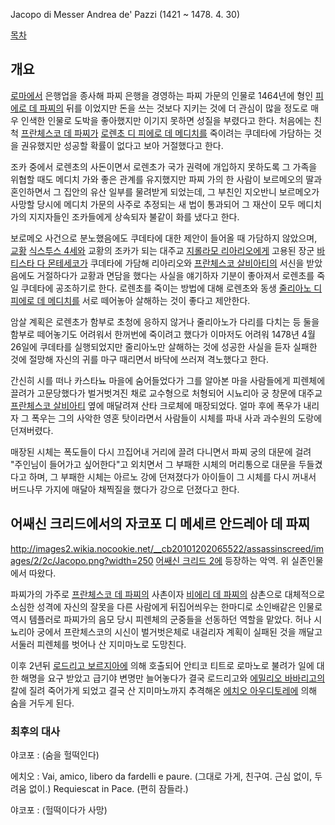 Jacopo di Messer Andrea de' Pazzi
(1421 ~ 1478. 4. 30)

[[목차]]

== 개요 ==
[[로마]]에서 은행업을 종사해 파찌 은행을 경영하는 파찌 가문의 인물로 1464년에 형인 [[피에로 데 파찌]]의 뒤를 이었지만 돈을 쓰는 것보다 지키는 것에 더 관심이 많을 정도로 매우 인색한 인물로 도박을 좋아했지만 이기지 못하면 성질을 부렸다고 한다. 처음에는 친척 [[프란체스코 데 파찌]]가 [[로렌초 디 피에로 데 메디치]]를 죽이려는 쿠데타에 가담하는 것을 권유했지만 성공할 확률이 없다고 보아 거절했다고 한다.

조카 중에서 로렌초의 사돈이면서 로렌초가 국가 권력에 개입하지 못하도록 그 가족을 위협할 때도 메디치 가와 좋은 관계를 유지했지만 파찌 가의 한 사람이 보르메오의 딸과 혼인하면서 그 집안의 유산 일부를 물려받게 되었는데, 그 부친인 지오반니 보르메오가 사망할 당시에 메디치 가문의 사주로 추정되는 새 법이 통과되어 그 재산이 모두 메디치 가의 지지자들인 조카들에게 상속되자 불같이 화를 냈다고 한다.

보로메오 사건으로 분노했음에도 쿠데타에 대한 제안이 들어올 때 가담하지 않았으며, [[교황]] [[식스투스 4세]]와 교황의 조카가 되는 대주교 [[지롤라모 리아리오]]에게 고용된 장군 [[바티스타 다 몬테세코]]가 쿠데타에 가담해 리아리오와 [[프란체스코 살비아티]]의 서신을 받았음에도 거절하다가 교황과 면담을 했다는 사실을 얘기하자 기분이 좋아져서 로렌초를 죽일 쿠데타에 공조하기로 한다. 로렌초를 죽이는 방법에 대해 로렌초와 동생 [[줄리아노 디 피에로 데 메디치]]를 서로 떼어놓아 살해하는 것이 좋다고 제안한다.

암살 계획은 로렌초가 함부로 초청에 응하지 않거나 줄리아노가 다리를 다치는 등 둘을 함부로 떼어놓기도 어려워서 한꺼번에 죽이려고 했다가 이마저도 어려워 1478년 4월 26일에 쿠데타를 실행되었지만 줄리아노만 살해하는 것에 성공한 사실을 듣자 실패한 것에 절망해 자신의 귀를 마구 때리면서 바닥에 쓰러져 격노했다고 한다.

간신히 시를 떠나 카스타뇨 마을에 숨어들었다가 그를 알아본 마을 사람들에게 피렌체에 끌려가 고문당했다가 벌거벗겨진 채로 교수형으로 처형되어 시뇨리아 궁 창문에 대주교 [[프란체스코 살비아티]] 옆에 매달려져 산타 크로체에 매장되었다. 얼마 후에 폭우가 내리자 그 폭우는 그의 사악한 영혼 탓이라면서 사람들이 시체를 파내 사과 과수원의 도랑에 던져버렸다.

매장된 시체는 폭도들이 다시 끄집어내 거리에 끌려 다니면서 파찌 궁의 대문에 걸려 "주인님이 들어가고 싶어한다"고 외치면서 그 부패한 시체의 머리통으로 대문을 두들겼다고 하며, 그 부패한 시체는 아르노 강에 던져졌다가 아이들이 그 시체를 다시 꺼내서 버드나무 가지에 매달아 채찍질을 했다가 강으로 던졌다고 한다.

== 어쌔신 크리드에서의 자코포 디 메세르 안드레아 데 파찌 ==
http://images2.wikia.nocookie.net/__cb20101202065522/assassinscreed/images/2/2c/Jacopo.png?width=250
[[어쌔신 크리드 2]]에 등장하는 악역. 위 실존인물에서 따왔다.

파찌가의 가주로 [[프란체스코 데 파찌]]의 사촌이자 [[비에리 데 파찌]]의 삼촌으로 대체적으로 소심한 성격에 자신의 잘못을 다른 사람에게 뒤집어씌우는 한마디로 소인배같은 인물로 역시 템플러로 파찌가의 음모 당시 피렌체의 군중들을 선동하던 역할을 맡았다. 허나 시뇨리아 궁에서 프란체스코의 시신이 벌거벗은체로 내걸리자 계획이 실패된 것을 깨달고 서둘러 피렌체를 벗어나 산 지미마노로 도망친다.

이후 2년뒤 [[로드리고 보르지아]]에 의해 호출되어 안티코 티트로 로마노로 불려가 일에 대한 해명을 요구 받았고 급기야 변명만 늘어놓다가 결국 로드리고와 [[에밀리오 바바리고]]의 칼에 질려 죽어가게 되었고 결국 산 지미마노까지 추격해온 [[에치오 아우디토레]]에 의해 숨을 거두게 된다.

=== 최후의 대사 ===
야코포 : (숨을 헐떡인다)

에치오 : Vai, amico, libero da fardelli e paure. (그대로 가게, 친구여. 근심 없이, 두려움 없이.) Requiescat in Pace. (편히 잠들라.)

야코포 : (헐떡이다가 사망)

